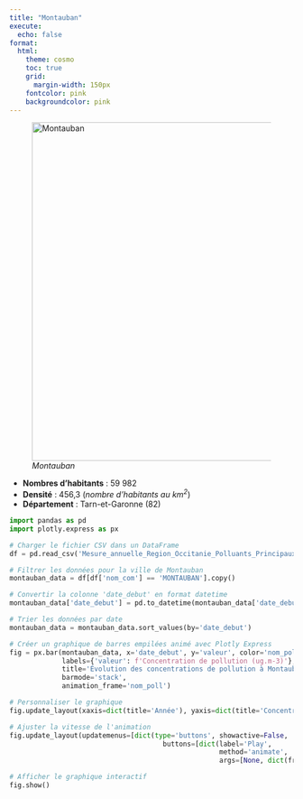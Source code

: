 ```yaml
---
title: "Montauban"
execute:
  echo: false
format:
  html:
    theme: cosmo
    toc: true
    grid:
      margin-width: 150px
    fontcolor: pink
    backgroundcolor: pink
---
```

 


![*Montauban*](Montauban.svg){width=600}
 
* **Nombres d'habitants** : 59 982 
* **Densité** : 456,3 (*nombre d'habitants au $km^2$*)
* **Département** : Tarn-et-Garonne (82)

 
```python
import pandas as pd
import plotly.express as px

# Charger le fichier CSV dans un DataFrame
df = pd.read_csv('Mesure_annuelle_Region_Occitanie_Polluants_Principaux.csv')

# Filtrer les données pour la ville de Montauban
montauban_data = df[df['nom_com'] == 'MONTAUBAN'].copy()

# Convertir la colonne 'date_debut' en format datetime
montauban_data['date_debut'] = pd.to_datetime(montauban_data['date_debut'])

# Trier les données par date
montauban_data = montauban_data.sort_values(by='date_debut')

# Créer un graphique de barres empilées animé avec Plotly Express
fig = px.bar(montauban_data, x='date_debut', y='valeur', color='nom_poll',
             labels={'valeur': f'Concentration de pollution (ug.m-3)'},
             title='Évolution des concentrations de pollution à Montauban par année',
             barmode='stack',
             animation_frame='nom_poll')

# Personnaliser le graphique
fig.update_layout(xaxis=dict(title='Année'), yaxis=dict(title='Concentration de pollution (ug.m-3)', dtick=10, range=[0, 60]))

# Ajuster la vitesse de l'animation
fig.update_layout(updatemenus=[dict(type='buttons', showactive=False,
                                      buttons=[dict(label='Play',
                                                    method='animate',
                                                    args=[None, dict(frame=dict(duration=1000, redraw=True), fromcurrent=True)])])])

# Afficher le graphique interactif
fig.show()


```